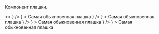 


Компонент плашки.

<Preview>
    <>
        <Row>
            <Plate
                view='common'
                title='Компонент плашки'
                leftAddons={
                    <Badge view='icon' iconColor='secondary' content={<InformationCircleMIcon/>} />
                }
            >
                Самая обыкновенная плашка
            </Plate>
        </Row>
        <Row>
            <Plate
                view='positive'
                title='Компонент плашки'
                leftAddons={
                    <Badge view='icon' iconColor='positive' content={<CheckmarkOnCircleMIcon/>} />
                }
            >
                Самая обыкновенная плашка
            </Plate>
        </Row>
        <Row>
            <Plate
                view='negative'
                title='Компонент плашки'
                leftAddons={
                    <Badge view='icon' iconColor='negative' content={<AlertCircleMIcon/>} />
                }
            >
                Самая обыкновенная плашка
            </Plate>
        </Row>
        <Row>
            <Plate
                view='attention'
                title='Компонент плашки'
                leftAddons={
                    <Badge view='icon' iconColor='attention' content={<AlertCircleMIcon/>} />
                }
            >
                Самая обыкновенная плашка
            </Plate>
        </Row>
    </>
</Preview>

